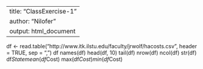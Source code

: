 --
title: "ClassExercise-1"
author: "Nilofer"
output: html_document
---

df <- read.table("http://www.itk.ilstu.edu/faculty/jrwolf/hacosts.csv", header = TRUE, sep = ",")
df
names(df)
head(df, 10)
tail(df)
nrow(df)
ncol(df)
str(df)
df$State
mean(df$Cost)
max(df$Cost)
min(df$Cost)